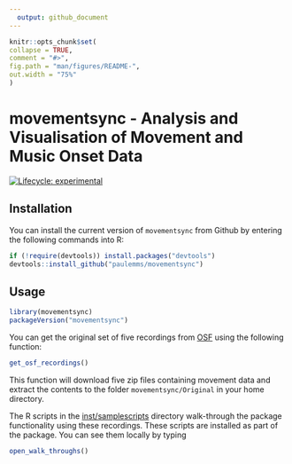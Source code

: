 ```yaml
---
  output: github_document
---
```


  <!-- README.md is generated from README.Rmd. Please edit that file -->

  ```r
knitr::opts_chunk$set(
  collapse = TRUE,
  comment = "#>",
  fig.path = "man/figures/README-",
  out.width = "75%"
)
```

# movementsync - Analysis and Visualisation of Movement and Music Onset Data

<!-- badges: start -->
[![Lifecycle: experimental](https://img.shields.io/badge/lifecycle-experimental-orange.svg)](https://lifecycle.r-lib.org/articles/stages.html#experimental)
<!-- badges: end -->

## Installation

You can install the current version of `movementsync` from Github by
entering the following commands into R:

```r
if (!require(devtools)) install.packages("devtools")
devtools::install_github("paulemms/movementsync")
```

## Usage
```r
library(movementsync)
packageVersion("movementsync")
```

You can get the original set of five recordings from [OSF](https://osf.io/w2s3a)
using the following function: 

```r
get_osf_recordings()
```
This function will download five zip files containing movement data and extract
the contents to the folder `movementsync/Original` in your home directory.
                                                                                        
The R scripts in the [inst/samplescripts](inst/samplescripts) directory walk-through the package functionality using these recordings. These scripts are installed as part of the
package. You can see them locally by typing

```r
open_walk_throughs()
```

